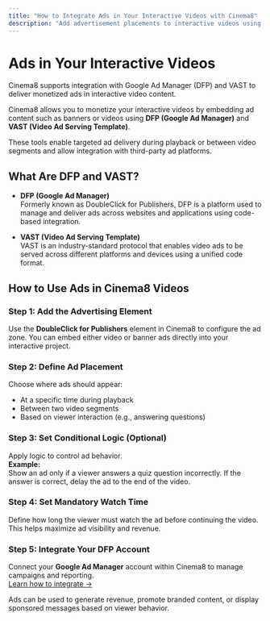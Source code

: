 ```yaml
---
title: "How to Integrate Ads in Your Interactive Videos with Cinema8"
description: "Add advertisement placements to interactive videos using DFP or VAST, enabling monetisation through targeted campaigns. Visit Cinema8."
---
```



# Ads in Your Interactive Videos

<Callout type="info">
Cinema8 supports integration with Google Ad Manager (DFP) and VAST to deliver monetized ads in interactive video content.
</Callout>

Cinema8 allows you to monetize your interactive videos by embedding ad content such as banners or videos using **DFP (Google Ad Manager)** and **VAST (Video Ad Serving Template)**.

These tools enable targeted ad delivery during playback or between video segments and allow integration with third-party ad platforms.

## What Are DFP and VAST?

- **DFP (Google Ad Manager)**  
  Formerly known as DoubleClick for Publishers, DFP is a platform used to manage and deliver ads across websites and applications using code-based integration.

- **VAST (Video Ad Serving Template)**  
  VAST is an industry-standard protocol that enables video ads to be served across different platforms and devices using a unified code format.

## How to Use Ads in Cinema8 Videos

<Steps>

### Step 1: Add the Advertising Element

Use the **DoubleClick for Publishers** element in Cinema8 to configure the ad zone. You can embed either video or banner ads directly into your interactive project.

### Step 2: Define Ad Placement

Choose where ads should appear:
- At a specific time during playback
- Between two video segments
- Based on viewer interaction (e.g., answering questions)

### Step 3: Set Conditional Logic (Optional)

Apply logic to control ad behavior.  
**Example:**  
Show an ad only if a viewer answers a quiz question incorrectly. If the answer is correct, delay the ad to the end of the video.

### Step 4: Set Mandatory Watch Time

Define how long the viewer must watch the ad before continuing the video. This helps maximize ad visibility and revenue.

### Step 5: Integrate Your DFP Account

Connect your **Google Ad Manager** account within Cinema8 to manage campaigns and reporting.  
[Learn how to integrate →](/integrations-and-third-party-platforms/monetise-with-dfp-and-vast)

</Steps>

<Callout type="important">
Ads can be used to generate revenue, promote branded content, or display sponsored messages based on viewer behavior.
</Callout>
